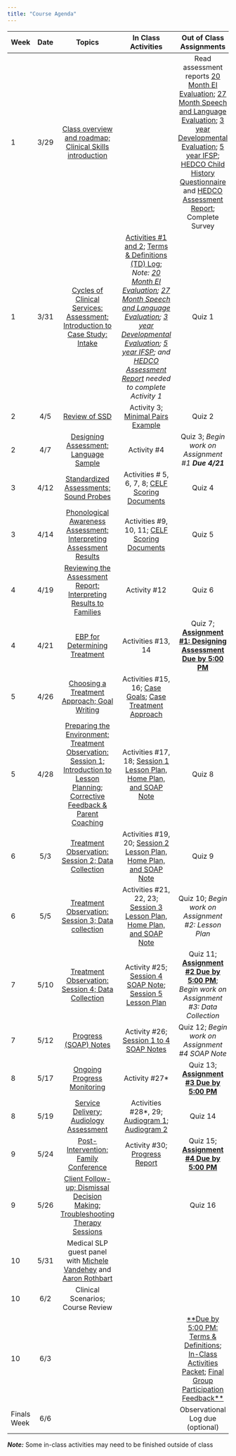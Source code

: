 ```yaml
---
title: "Course Agenda"
---
```


| **Week** |  **Date** | **Topics** | **In Class Activities** | **Out of Class Assignments** | 
| :------- | :-------: | :--------: | :---------------------: | :--------------------------: |
| 1        | 3/29      | [Class overview and roadmap; Clinical Skills introduction](slides/cds431_week1_1.pptx) |     | Read assessment reports [20 Month EI Evaluation](handouts/20 month EI Evaluation.pdf); [27 Month Speech and Language Evaluation](handouts/27 month Speech and Language Evaluation.pdf); [3 year Developmental Evaluation](handouts/3 year Developmental Evaluation.pdf); [5 year IFSP](handouts/5 year IFSP.pdf); [HEDCO Child History Questionnaire](handouts/HEDCO Child History Questionnaire-1.pdf) and [HEDCO Assessment Report](handouts/assessment 1.pdf); Complete Survey | 
| 1        | 3/31      | [Cycles of Clinical Services: Assessment; Introduction to Case Study: Intake](slides/cds431_week1_2.pptx) | [Activities #1 and 2](handouts/In-Class Activities 2022.docx); [Terms & Definitions (TD) Log](handouts/Terms and Definitions Worksheet_blank.docx); *Note: [20 Month EI Evaluation](handouts/20 month EI Evaluation.pdf); [27 Month Speech and Language Evaluation](handouts/27 month Speech and Language Evaluation.pdf); [3 year Developmental Evaluation](handouts/3 year Developmental Evaluation.pdf); [5 year IFSP](handouts/5 year IFSP.pdf); and [HEDCO Assessment Report](handouts/assessment 1.pdf) needed to complete Activity 1*     | Quiz 1 | 
| 2        | 4/5       | [Review of SSD](slides/cds431_week2_1.pptx) | Activity 3; [Minimal Pairs Example](slides/Minimal Pair Therapy.pptx)    | Quiz 2 | 
| 2        | 4/7       | [Designing Assessment; Language Sample](slides/cds431_week2_2.pptx) | Activity #4    | Quiz 3; _Begin work on Assignment #1 **Due 4/21**_ | 
| 3        | 4/12       | [Standardized Assessments; Sound Probes](slides/cds431_week3_1.pptx) | Activities # 5, 6, 7, 8; [CELF Scoring Documents](handouts/CELF scoring documents.pdf)    | Quiz 4 | 
| 3        | 4/14       | [Phonological Awareness Assessment; Interpreting Assessment Results](slides/cds431_week3_2.pptx) | Activities #9, 10, 11; [CELF Scoring Documents](handouts/CELF scoring documents.pdf)    | Quiz 5 | 
| 4        | 4/19       | [Reviewing the Assessment Report; Interpreting Results to Families](slides/cds431_week4_1.pptx) | Activity #12    | Quiz 6 | 
| 4        | 4/21       | [EBP for Determining Treatment](slides/cds431_week4_2.pptx) | Activities #13, 14    | Quiz 7; [**Assignment #1: Designing Assessment Due by 5:00 PM**](assignments/Assignment 1.docx) | 
| 5        | 4/26       | [Choosing a Treatment Approach; Goal Writing](slides/cds431_week5_1.pptx) | Activities #15, 16; [Case Goals](handouts/Matthew's Goals.pdf); [Case Treatment Approach](handouts/Case Treatment Approach Summary.pdf)    |  | 
| 5        | 4/28       | [Preparing the Environment; Treatment Observation: Session 1; Introduction to Lesson Planning; Corrective Feedback & Parent Coaching](slides/cds431_week5_2.pptx) | Activities #17, 18; [Session 1 Lesson Plan, Home Plan, and SOAP Note](handouts/Session 1 Lesson Plan, Home Plan, and SOAP Note.pdf)    | Quiz 8 | 
| 6        | 5/3       | [Treatment Observation: Session 2; Data Collection](slides/cds431_week6_1.pptx) | Activities #19, 20; [Session 2 Lesson Plan, Home Plan, and SOAP Note](handouts/Session 2 Lesson Plan, Home Plan, and SOAP note.pdf)    | Quiz 9 | 
| 6        | 5/5       | [Treatment Observation: Session 3; Data collection](slides/cds431_week6_2.pptx) | Activities #21, 22, 23; [Session 3 Lesson Plan, Home Plan, and SOAP Note](handouts/Session 3 Lesson Plan, Home Plan, and SOAP note.pdf)    | Quiz 10; _Begin work on Assignment #2: Lesson Plan_ | 
| 7        | 5/10       | [Treatment Observation: Session 4; Data Collection](slides/cds431_week7_1.pptx) | Activity #25; [Session 4 SOAP Note](handouts/Session 4 SOAP.pdf); [Session 5 Lesson Plan](handouts/Session 5 lesson plan.pdf)    | Quiz 11; [**Assignment #2 Due by 5:00 PM**](assignments/Assignment 2.docx); _Begin work on Assignment #3: Data Collection_ | 
| 7        | 5/12       | [Progress (SOAP) Notes](slides/cds431_week7_2.pptx) | Activity #26; [Session 1 to 4 SOAP Notes](handouts/SOAPS 1to4.pdf)    | Quiz 12; _Begin work on Assignment #4 SOAP Note_ | 
| 8        | 5/17       | [Ongoing Progress Monitoring](slides/cds431_week8_1.pptx) | Activity #27*    | Quiz 13; [**Assignment #3 Due by 5:00 PM**](assignments/Assignment 3.docx) | 
| 8        | 5/19       | [Service Delivery; Audiology Assessment](slides/cds431_week8_2.pptx) | Activities #28*, 29; [Audiogram 1](handouts/Audiogram 1-1.pdf); [Audiogram 2](handouts/Audiogram 2.pdf)    | Quiz 14 | 
| 9        | 5/24       | [Post-Intervention; Family Conference](slides/cds431_week9_1.pptx) | Activity #30; [Progress Report](handouts/Progress Report-1.pdf)    | Quiz 15; [**Assignment #4 Due by 5:00 PM**](assignments/Assignment 4.docx) | 
| 9        | 5/26       | [Client Follow-up; Dismissal Decision Making; Troubleshooting Therapy Sessions](slides/cds431_week9_2.pptx) |     | Quiz 16 | 
| 10        | 5/31       | Medical SLP guest panel with [Michele Vandehey](mailto:mvandeh2@uoregon.edu) and [Aaron Rothbart](mailto:arothbar@uoregon.edu) |     |  | 
| 10        | 6/2       | Clinical Scenarios; Course Review |     |  | 
| 10        | 6/3       |  |     | [**Due by 5:00 PM: Terms & Definitions](handouts/Terms and Definitions Worksheet_blank.docx); [In-Class Activities Packet](handouts/In-Class Activities 2022.docx); [Final Group Participation Feedback**](handouts/Group Participation Feedback Final.docx) | 
| Finals Week        | 6/6       |  |     | Observational Log due (optional) | 


_**Note:**_ Some in-class activities may need to be finished outside of class
